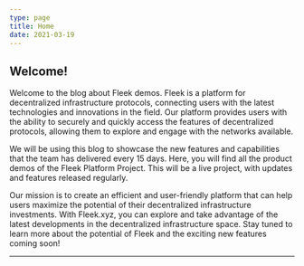 ```yaml
---
type: page
title: Home
date: 2021-03-19
---
```


## Welcome!

Welcome to the blog about Fleek demos. Fleek is a platform for decentralized infrastructure protocols, connecting users with the latest technologies and innovations in the field. Our platform provides users with the ability to securely and quickly access the features of decentralized protocols, allowing them to explore and engage with the networks available.

We will be using this blog to showcase the new features and capabilities that the team has delivered every 15 days. Here, you will find all the product demos of the Fleek Platform Project. This will be a live project, with updates and features released regularly.

Our mission is to create an efficient and user-friendly platform that can help users maximize the potential of their decentralized infrastructure investments. With Fleek.xyz, you can explore and take advantage of the latest developments in the decentralized infrastructure space. Stay tuned to learn more about the potential of Fleek and the exciting new features coming soon!

---